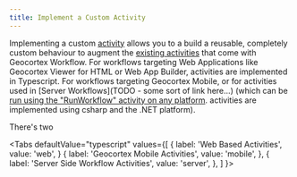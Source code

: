 ```yaml
---
title: Implement a Custom Activity
---
```



Implementing a custom [activity](concepts-workflow-activities-form-elements#activities) allows you to a build a reusable, completely custom behaviour to augment the [existing activities](https://docs.geocortex.com/workflow/latest/help/Default.htm#wf5/help/activity-reference.htm%3FTocPath%3DActivities%7CActivity%2520Reference%7C_____0) that come with Geocortex Workflow. For workflows targeting Web Applications like Geocortex Viewer for HTML or Web App Builder, activities are implemented in Typescript. For workflows targeting Geocortex Mobile, or for activities used in [Server Workflows](TODO - some sort of link here...) (which can be [run using the "RunWorkflow" activity on any platform](https://docs.geocortex.com/workflow/latest/help/Default.htm#wf5/help/server-workflows.htm#configure-client-workflow). activities are implemented using csharp and the .NET platform).

There's two

<Tabs defaultValue="typescript"
  values={[
    { label: 'Web Based Activities', value: 'web', }
    { label: 'Geocortex Mobile Activities', value: 'mobile', },
    { label: 'Server Side Workflow Activities', value: 'server', },
  ]
}>
<TabItem value="web">
<WebPrereqs/>
</TabItem>
<TabItem value="mobile">
<MobilePrereqs/>
</TabItem>
<TabItem value="server">
<ServerPrereqs/>
</TabItem>
</Tabs>
